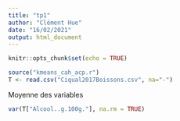 ```yaml
---
title: "tp1"
author: "Clément Hue"
date: "16/02/2021"
output: html_document
---
```


```r
knitr::opts_chunk$set(echo = TRUE)
```

```r
source("kmeans_cah_acp.r")
T <- read.csv("Ciqual2017Boissons.csv", na="-")
```

Moyenne des variables
```r
var(T["Alcool..g.100g."], na.rm = TRUE)
```
